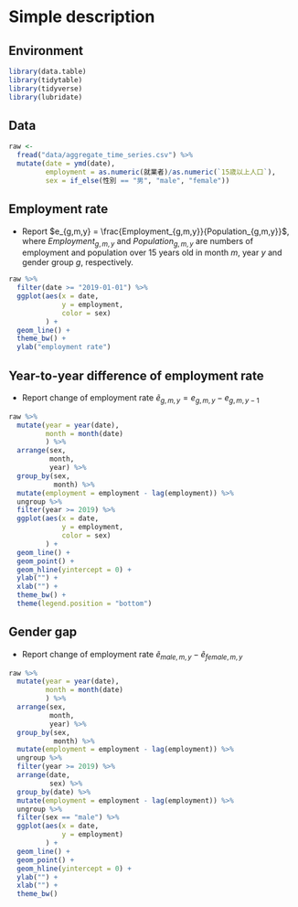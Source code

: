 # Simple description

## Environment

```r
library(data.table)
library(tidytable)
library(tidyverse)
library(lubridate)
```

## Data

```r
raw <- 
  fread("data/aggregate_time_series.csv") %>%
  mutate(date = ymd(date),
         employment = as.numeric(就業者)/as.numeric(`15歳以上人口`),
         sex = if_else(性別 == "男", "male", "female"))
```

## Employment rate

- Report $e_{g,m,y} = \frac{Employment_{g,m,y}}{Population_{g,m,y}}$, where $Employment_{g,m,y}$ and $Population_{g,m,y}$ are numbers of employment and population over 15 years old in month $m$, year $y$ and gender group $g$, respectively.

```r
raw %>%
  filter(date >= "2019-01-01") %>%
  ggplot(aes(x = date,
             y = employment,
             color = sex)
         ) +
  geom_line() +
  theme_bw() +
  ylab("employment rate")
```

## Year-to-year difference of employment rate

- Report change of employment rate $\tilde e_{g,m,y}=e_{g,m,y}-e_{g,m,y-1}$

```r
raw %>%
  mutate(year = year(date),
         month = month(date)
         ) %>%
  arrange(sex,
          month,
          year) %>%
  group_by(sex,
           month) %>%
  mutate(employment = employment - lag(employment)) %>%
  ungroup %>%
  filter(year >= 2019) %>%
  ggplot(aes(x = date,
             y = employment,
             color = sex)
         ) +
  geom_line() +
  geom_point() +
  geom_hline(yintercept = 0) +
  ylab("") +
  xlab("") +
  theme_bw() +
  theme(legend.position = "bottom")
```


## Gender gap

- Report change of employment rate $\tilde e_{male,m,y} - \tilde e_{female,m,y}$

```r
raw %>%
  mutate(year = year(date),
         month = month(date)
         ) %>%
  arrange(sex,
          month,
          year) %>%
  group_by(sex,
           month) %>%
  mutate(employment = employment - lag(employment)) %>%
  ungroup %>%
  filter(year >= 2019) %>%
  arrange(date,
          sex) %>%
  group_by(date) %>%
  mutate(employment = employment - lag(employment)) %>%
  ungroup %>%
  filter(sex == "male") %>%
  ggplot(aes(x = date,
             y = employment)
         ) +
  geom_line() +
  geom_point() +
  geom_hline(yintercept = 0) +
  ylab("") +
  xlab("") +
  theme_bw()
```

